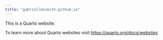 ```yaml
---
title: "gabriellensmith.github.io"
---
```


This is a Quarto website.

To learn more about Quarto websites visit <https://quarto.org/docs/websites>
